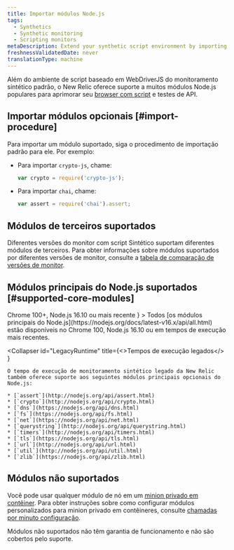 ```yaml
---
title: Importar módulos Node.js
tags:
  - Synthetics
  - Synthetic monitoring
  - Scripting monitors
metaDescription: Extend your synthetic script environment by importing popular Node.js modules.
freshnessValidatedDate: never
translationType: machine
---
```


Além do ambiente de script baseado em WebDriverJS do monitoramento sintético padrão, o New Relic oferece suporte a muitos módulos Node.js populares para aprimorar seu [browser com script](/docs/synthetics/new-relic-synthetics/scripting-monitors/writing-scripted-browsers) e testes de API.

## Importar módulos opcionais [#import-procedure]

Para importar um módulo suportado, siga o procedimento de importação padrão para ele. Por exemplo:

* Para importar `crypto-js`, chame:

  ```js
  var crypto = require('crypto-js');
  ```

* Para importar `chai`, chame:

  ```js
  var assert = require('chai').assert;
  ```

## Módulos de terceiros suportados

Diferentes versões do monitor com script Sintético suportam diferentes módulos de terceiros. Para obter informações sobre módulos suportados por diferentes versões de monitor, consulte a [tabela de comparação de versões de monitor](/docs/synthetics/new-relic-synthetics/scripting-monitors/scripted-monitor-runtime-environment).

## Módulos principais do Node.js suportados [#supported-core-modules]

<CollapserGroup>
  <Collapser
    id="NewRuntime"
    title={<>Chrome 100+, Node.js 16.10 ou mais recente</>
    }
  >
    Todos [os módulos principais do Node.js](https://nodejs.org/docs/latest-v16.x/api/all.html) estão disponíveis no Chrome 100, Node.js 16.10 ou em tempos de execução mais recentes.
  </Collapser>

  <Collapser
    id="LegacyRuntime"
    title={<>Tempos de execução legados</>
    }
  >
    O tempo de execução de monitoramento sintético legado da New Relic também oferece suporte aos seguintes módulos principais opcionais do Node.js:

    * [`assert`](http://nodejs.org/api/assert.html)
    * [`crypto`](http://nodejs.org/api/crypto.html)
    * [`dns`](https://nodejs.org/api/dns.html)
    * [`fs`](https://nodejs.org/api/fs.html)
    * [`net`](https://nodejs.org/api/net.html)
    * [`querystring`](http://nodejs.org/api/querystring.html)
    * [`timers`](http://nodejs.org/api/timers.html)
    * [`tls`](https://nodejs.org/api/tls.html)
    * [`url`](http://nodejs.org/api/url.html)
    * [`util`](http://nodejs.org/api/util.html)
    * [`zlib`](https://nodejs.org/api/zlib.html)
  </Collapser>
</CollapserGroup>

## Módulos não suportados

Você pode usar qualquer módulo de nó em um [minion privado em contêiner](/docs/synthetics/new-relic-synthetics/private-locations/install-containerized-private-minions-cpms). Para obter instruções sobre como configurar módulos personalizados para minion privado em contêineres, consulte [chamadas por minuto configuração](/docs/synthetics/new-relic-synthetics/private-locations/containerized-private-minion-cpm-configuration#custom-modules).

Módulos não suportados não têm garantia de funcionamento e não são cobertos pelo suporte.